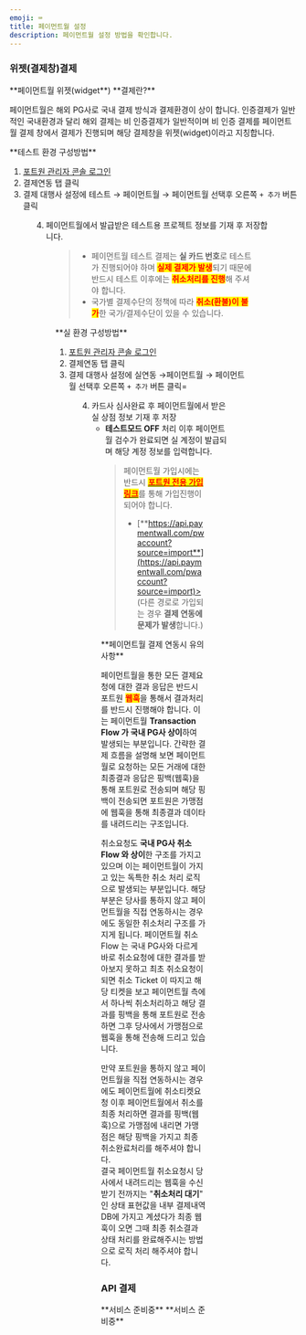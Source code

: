 ```yaml
---
emoji: ⌨
title: 페이먼트월 설정
description: 페이먼트월 설정 방법을 확인합니다.
---
```





### 위젯(결제창)결제

<Hint style="info">
**페이먼트월 위젯(widget**) **결제란?**

페이먼트월은 해외 PG사로 국내 결제 방식과 결제환경이 상이 합니다.
인증결제가 일반적인 국내환경과 달리 해외 결제는 비 인증결제가 일반적이며 비 인증 결제를 페이먼트월 결제 창에서 결제가 진행되며 해당 결제창을 위젯(widget)이라고 지칭합니다.

</Hint>

<Tabs>
<Tab title="테스트 결제">
**테스트 환경 구성방법**

1. [포트원 관리자 콘솔 로그인](https://admin.portone.io/integration)
2. 결제연동 탭 클릭
3. 결제 대행사 설정에 테스트 → 페이먼트월 → 페이먼트월 선택후 오른쪽 `+ 추가` 버튼 클릭

<Figure src={image1} caption="테스트 환경 설정 예시" />

4. 페이먼트월에서 발급받은 테스트용 프로젝트 정보를 기재 후 저장합니다.

<Figure src={image2} caption="테스트 환경 상세 설정 예시" />

> - 페이먼트월 테스트 결제는 **실 카드 번호**로 테스트가 진행되어야 하며 <mark style="color:red;">**실제 결제가 발생**</mark>되기 때문에 반드시 테스트 이후에는 <mark style="color:red;">**취소처리를 진행**</mark>해 주셔야 합니다.
> - 국가별 결제수단의 정책에 따라 <mark style="color:red;">**취소(환불)이 불가**</mark>한 국가/결제수단이 있을 수 있습니다.

</Tab>

<Tab title="실 결제">
**실 환경 구성방법**

1. [포트원 관리자 콘솔 로그인](https://admin.portone.io/integration)
2. 결제연동 탭 클릭
3. 결제 대행사 설정에 실연동 →페이먼트월 → 페이먼트월 선택후 오른쪽 `+ 추가` 버튼 클릭=

<Figure src={image3} caption="실 환경 설정 예시" />

4. 카드사 심사완료 후 페이먼트월에서 받은 실 상점 정보 기재 후 저장
   - **테스트모드 OFF** 처리 이후 페이먼트월 검수가 완료되면 실 계정이 발급되며 해당 계정 정보를 입력합니다.

<Figure src={image4} caption="실 환경 상세 설정 예시" />

> 페이먼트월 가입시에는 반드시 [<mark style="color:red;">**포트원 전용 가입링크**</mark>](https://api.paymentwall.com/pwaccount?source=import)를 통해 가입진행이 되어야 합니다.
>
> - [**https://api.paymentwall.com/pwaccount?source=import**](https://api.paymentwall.com/pwaccount?source=import)> (다른 경로로 가입되는 경우 **결제 연동에 문제가 발생**합니다.)

</Tab>
</Tabs>

<Hint style="info">
**페이먼트월 결제 연동시 유의사항**

페이먼트월을 통한 모든 결제요청에 대한 결과 응답은 반드시 포트원 <mark style="color:red;">**웹훅**</mark>을 통해서 결과처리를 반드시 진행해야 합니다.
이는 페이먼트월 **Transaction Flow 가 국내 PG사 상이**하여 발생되는 부분입니다.
간략한 결제 흐름을 설명해 보면 페이먼트월로 요청하는 모든 거래에 대한 최종결과 응답은 핑백(웹훅)을 통해 포트원로 전송되며 해당 핑백이 전송되면 포트원은 가맹점에 웹훅을 통해 최종결과 데이타를 내려드리는 구조입니다.

취소요청도 **국내 PG사 취소Flow 와 상이**한 구조를 가지고 있으며 이는 페이먼트월이 가지고 있는 독특한 취소 처리 로직으로 발생되는 부분입니다.
해당 부분은 당사를 통하지 않고 페이먼트월을 직접 연동하시는 경우에도 동일한 취소처리 구조를 가지게 됩니다.
페이먼트월 취소 Flow 는 국내 PG사와 다르게 바로 취소요청에 대한 결과를 받아보지 못하고 최초 취소요청이 되면 취소 Ticket 이 따지고 해당 티켓을 보고 페이먼트월 측에서 하나씩 취소처리하고 해당 결과를 핑백을 통해 포트원로 전송하면 그후 당사에서 가맹점으로 웹훅을 통해 전송해 드리고 있습니다.

만약 포트원을 통하지 않고 페이먼트월을 직접 연동하시는 경우에도 페이먼트월에 취소티켓요청 이후 페이먼트월에서 취소를 최종 처리하면 결과를 핑백(웹훅)으로 가맹점에 내리면 가맹점은 해당 핑백을 가지고 최종 취소완료처리를 해주셔야 합니다.\
결국 페이먼트월 취소요청시 당사에서 내려드리는 웹훅을 수신 받기 전까지는 "**취소처리 대기**" 인 상태 표현값을 내부 결제내역 DB에 가지고 계셨다가 최종 웹훅이 오면 그때 최종 취소결과 상태 처리를 완료해주시는 방법으로 로직 처리 해주셔야 합니다.

</Hint>

### API 결제

<Tabs>
<Tab title="키인결제">
**서비스 준비중**

</Tab>

<Tab title="정기결제">
**서비스 준비중**

</Tab>
</Tabs>
